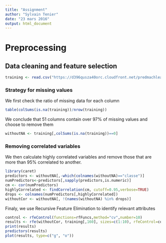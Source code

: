 ```yaml
---
title: "Assignment"
author: "Sylvain Tenier"
date: "23 mars 2016"
output: html_document
---
```


# Preprocessing

## Data cleaning and feature selection
```r
training <- read.csv("https://d396qusza40orc.cloudfront.net/predmachlearn/pml-training.csv",na.strings=c("NA",""))
```

### Strategy for missing values
We first check the ratio of missing data for each column
```r
table(colSums(is.na(training))/nrow(training))
```
We conclude that 51 columns contain over 97% of missing values and choose to remove them

```r
withoutNA <- training[,colSums(is.na(training))==0]
```

### Removing correlated variables

We then calculate highly correlated variables and remove those that are more than 95% correlated to another.

```r
library(caret)
predictors <- withoutNA[,-which(colnames(withoutNA)=="classe")]
numPredictors<-predictors[,sapply(predictors,is.numeric)]
cm <- cor(numPredictors)
highlyCorrelated <- findCorrelation(cm, cutoff=0.95,verbose=TRUE)
drops <- colnames(numPredictors[,highlyCorrelated])
withoutCor <- withoutNA[, !(names(withoutNA) %in% drops)]
```


Finaly, we use Recursive Feature Elimination to identify relevant attributes 
```r
control <- rfeControl(functions=rfFuncs,method="cv",number=10)
results <- rfe(withoutCor, training[,160], sizes=c(1:10), rfeControl=control)
print(results)
predictors(results)
plot(results, type=c("g", "o"))
```
